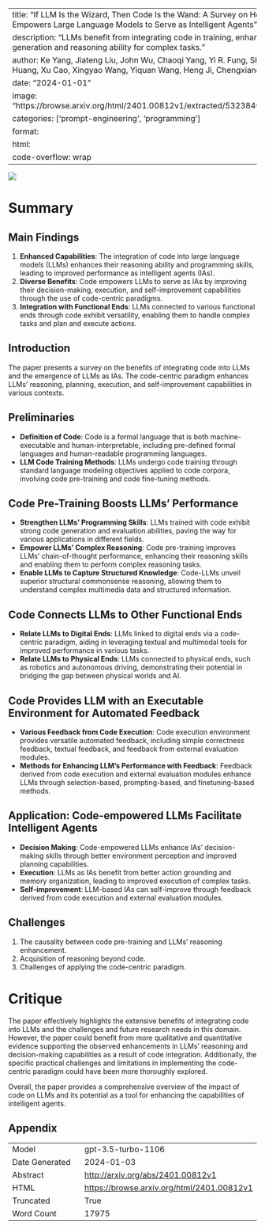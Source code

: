 
---
title: "If LLM Is the Wizard, Then Code Is the Wand: A Survey on How Code Empowers Large Language Models to Serve as Intelligent Agents"
description: "LLMs benefit from integrating code in training, enhancing code generation and reasoning ability for complex tasks."
author: Ke Yang, Jiateng Liu, John Wu, Chaoqi Yang, Yi R. Fung, Sha Li, Zixuan Huang, Xu Cao, Xingyao Wang, Yiquan Wang, Heng Ji, Chengxiang Zhai
date: "2024-01-01"
image: "https://browse.arxiv.org/html/2401.00812v1/extracted/5323849/Images/1.png"
categories: ['prompt-engineering', 'programming']
format:
  html:
    code-overflow: wrap
---

![](https://browse.arxiv.org/html/2401.00812v1/extracted/5323849/Images/1.png)

# Summary

## Main Findings
1. **Enhanced Capabilities**: The integration of code into large language models (LLMs) enhances their reasoning ability and programming skills, leading to improved performance as intelligent agents (IAs).
2. **Diverse Benefits**: Code empowers LLMs to serve as IAs by improving their decision-making, execution, and self-improvement capabilities through the use of code-centric paradigms.
3. **Integration with Functional Ends**: LLMs connected to various functional ends through code exhibit versatility, enabling them to handle complex tasks and plan and execute actions.

## Introduction
The paper presents a survey on the benefits of integrating code into LLMs and the emergence of LLMs as IAs. The code-centric paradigm enhances LLMs' reasoning, planning, execution, and self-improvement capabilities in various contexts.

## Preliminaries
- **Definition of Code**: Code is a formal language that is both machine-executable and human-interpretable, including pre-defined formal languages and human-readable programming languages.
- **LLM Code Training Methods**: LLMs undergo code training through standard language modeling objectives applied to code corpora, involving code pre-training and code fine-tuning methods.

## Code Pre-Training Boosts LLMs’ Performance
- **Strengthen LLMs’ Programming Skills**: LLMs trained with code exhibit strong code generation and evaluation abilities, paving the way for various applications in different fields.
- **Empower LLMs’ Complex Reasoning**: Code pre-training improves LLMs' chain-of-thought performance, enhancing their reasoning skills and enabling them to perform complex reasoning tasks.
- **Enable LLMs to Capture Structured Knowledge**: Code-LLMs unveil superior structural commonsense reasoning, allowing them to understand complex multimedia data and structured information.

## Code Connects LLMs to Other Functional Ends
- **Relate LLMs to Digital Ends**: LLMs linked to digital ends via a code-centric paradigm, aiding in leveraging textual and multimodal tools for improved performance in various tasks.
- **Relate LLMs to Physical Ends**: LLMs connected to physical ends, such as robotics and autonomous driving, demonstrating their potential in bridging the gap between physical worlds and AI.

## Code Provides LLM with an Executable Environment for Automated Feedback
- **Various Feedback from Code Execution**: Code execution environment provides versatile automated feedback, including simple correctness feedback, textual feedback, and feedback from external evaluation modules.
- **Methods for Enhancing LLM’s Performance with Feedback**: Feedback derived from code execution and external evaluation modules enhance LLMs through selection-based, prompting-based, and finetuning-based methods.

## Application: Code-empowered LLMs Facilitate Intelligent Agents
- **Decision Making**: Code-empowered LLMs enhance IAs' decision-making skills through better environment perception and improved planning capabilities.
- **Execution**: LLMs as IAs benefit from better action grounding and memory organization, leading to improved execution of complex tasks.
- **Self-improvement**: LLM-based IAs can self-improve through feedback derived from code execution and external evaluation modules.

## Challenges
1. The causality between code pre-training and LLMs’ reasoning enhancement.
2. Acquisition of reasoning beyond code.
3. Challenges of applying the code-centric paradigm.

# Critique
The paper effectively highlights the extensive benefits of integrating code into LLMs and the challenges and future research needs in this domain. However, the paper could benefit from more qualitative and quantitative evidence supporting the observed enhancements in LLMs' reasoning and decision-making capabilities as a result of code integration. Additionally, the specific practical challenges and limitations in implementing the code-centric paradigm could have been more thoroughly explored.

Overall, the paper provides a comprehensive overview of the impact of code on LLMs and its potential as a tool for enhancing the capabilities of intelligent agents.

## Appendix

|          |          |
|----------|----------|
| Model     | gpt-3.5-turbo-1106       |
| Date Generated     | 2024-01-03       |
| Abstract | [http://arxiv.org/abs/2401.00812v1](http://arxiv.org/abs/2401.00812v1)        |
| HTML     | [https://browse.arxiv.org/html/2401.00812v1](https://browse.arxiv.org/html/2401.00812v1)       |
| Truncated       | True       |
| Word Count       | 17975       |